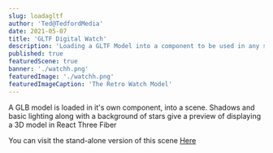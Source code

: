 ```yaml
---
slug: loadagltf
author: 'Ted@TedfordMedia'
date: 2021-05-07
title: 'GLTF Digital Watch'
description: 'Loading a GLTF Model into a component to be used in any scene'
published: true
featuredScene: true
banner: './watchh.png'
featuredImage: './watchh.png'
featuredImageCaption: 'The Retro Watch Model' 
---
```


A GLB model is loaded in it's own component, into a scene. Shadows and basic lighting along with a background of stars give a preview of displaying a 3D model in React Three Fiber  

<WatchScene/>

You can visit the stand-alone version of this scene <a href="/watchscene">Here</a>
